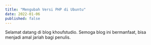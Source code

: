```yaml
---
title: "Mengubah Versi PHP di Ubuntu"
date: 2022-01-06
published: false
---
```


Selamat datang di blog khoufstudio. Semoga blog ini bermanfaat, bisa menjadi amal jariah bagi penulis. 
